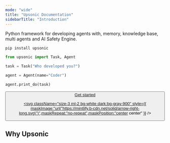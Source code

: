 ```yaml
---
mode: "wide"
title: "Upsonic Documentation"
sidebarTitle: "Introduction"
---
```


Python framework for developing agents with, memory, knowledge base, multi agents and AI Safety Engine.

```shellscript
pip install upsonic
```

```python
from upsonic import Task, Agent

task = Task("Who developed you?")

agent = Agent(name="Coder")

agent.print_do(task)
```


<div className="flex flex-col items-start justify-center w-full max-w-4xl text-left">
<div className="flex flex-row gap-4">
<a href="/get-started/quickstart">
<button type="button" className="px-5 flex items-center font-medium text-sm rounded-full py-2 shadow-sm text-white dark:text-gray-900 bg-primary-dark dark:bg-primary-light hover:opacity-[0.9] hover:bg-primary justify-center">
Get started

<svg className="size-3 ml-2 bg-white dark:bg-gray-900" style={{ maskImage:"url(\"https://mintlify.b-cdn.net/solid/arrow-right-long.svg\")",maskRepeat:"no-repeat",maskPosition:"center center" }} />

</button>

</a>

</div>

</div>



## Why Upsonic